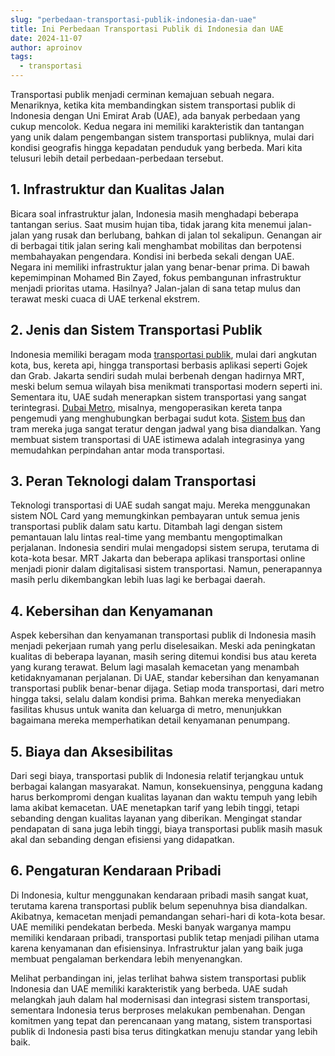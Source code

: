```yaml
---
slug: "perbedaan-transportasi-publik-indonesia-dan-uae"
title: Ini Perbedaan Transportasi Publik di Indonesia dan UAE
date: 2024-11-07
author: aproinov
tags:
  - transportasi
---
```


Transportasi publik menjadi cerminan kemajuan sebuah negara. Menariknya, ketika kita membandingkan sistem transportasi publik di Indonesia dengan Uni Emirat Arab (UAE), ada banyak perbedaan yang cukup mencolok. Kedua negara ini memiliki karakteristik dan tantangan yang unik dalam pengembangan sistem transportasi publiknya, mulai dari kondisi geografis hingga kepadatan penduduk yang berbeda. Mari kita telusuri lebih detail perbedaan-perbedaan tersebut.

## 1. Infrastruktur dan Kualitas Jalan
Bicara soal infrastruktur jalan, Indonesia masih menghadapi beberapa tantangan serius. Saat musim hujan tiba, tidak jarang kita menemui jalan-jalan yang rusak dan berlubang, bahkan di jalan tol sekalipun. Genangan air di berbagai titik jalan sering kali menghambat mobilitas dan berpotensi membahayakan pengendara.
Kondisi ini berbeda sekali dengan UAE. Negara ini memiliki infrastruktur jalan yang benar-benar prima. Di bawah kepemimpinan Mohamed Bin Zayed, fokus pembangunan infrastruktur menjadi prioritas utama. Hasilnya? Jalan-jalan di sana tetap mulus dan terawat meski cuaca di UAE terkenal ekstrem.

## 2. Jenis dan Sistem Transportasi Publik
Indonesia memiliki beragam moda [transportasi publik](https://u.ae/en/information-and-services/transportation/public-transport), mulai dari angkutan kota, bus, kereta api, hingga transportasi berbasis aplikasi seperti Gojek dan Grab. Jakarta sendiri sudah mulai berbenah dengan hadirnya MRT, meski belum semua wilayah bisa menikmati transportasi modern seperti ini.
Sementara itu, UAE sudah menerapkan sistem transportasi yang sangat terintegrasi. [Dubai Metro](https://www.rta.ae/wps/portal/rta/ae/home?lang=ar), misalnya, mengoperasikan kereta tanpa pengemudi yang menghubungkan berbagai sudut kota. [Sistem bus](https://uaetiming.com/your-complete-guide-to-rta-bus-routes-in-dubai/) dan tram mereka juga sangat teratur dengan jadwal yang bisa diandalkan. Yang membuat sistem transportasi di UAE istimewa adalah integrasinya yang memudahkan perpindahan antar moda transportasi.

## 3. Peran Teknologi dalam Transportasi
Teknologi transportasi di UAE sudah sangat maju. Mereka menggunakan sistem NOL Card yang memungkinkan pembayaran untuk semua jenis transportasi publik dalam satu kartu. Ditambah lagi dengan sistem pemantauan lalu lintas real-time yang membantu mengoptimalkan perjalanan.
Indonesia sendiri mulai mengadopsi sistem serupa, terutama di kota-kota besar. MRT Jakarta dan beberapa aplikasi transportasi online menjadi pionir dalam digitalisasi sistem transportasi. Namun, penerapannya masih perlu dikembangkan lebih luas lagi ke berbagai daerah.

## 4. Kebersihan dan Kenyamanan
Aspek kebersihan dan kenyamanan transportasi publik di Indonesia masih menjadi pekerjaan rumah yang perlu diselesaikan. Meski ada peningkatan kualitas di beberapa layanan, masih sering ditemui kondisi bus atau kereta yang kurang terawat. Belum lagi masalah kemacetan yang menambah ketidaknyamanan perjalanan.
Di UAE, standar kebersihan dan kenyamanan transportasi publik benar-benar dijaga. Setiap moda transportasi, dari metro hingga taksi, selalu dalam kondisi prima. Bahkan mereka menyediakan fasilitas khusus untuk wanita dan keluarga di metro, menunjukkan bagaimana mereka memperhatikan detail kenyamanan penumpang.

## 5. Biaya dan Aksesibilitas
Dari segi biaya, transportasi publik di Indonesia relatif terjangkau untuk berbagai kalangan masyarakat. Namun, konsekuensinya, pengguna kadang harus berkompromi dengan kualitas layanan dan waktu tempuh yang lebih lama akibat kemacetan.
UAE menetapkan tarif yang lebih tinggi, tetapi sebanding dengan kualitas layanan yang diberikan. Mengingat standar pendapatan di sana juga lebih tinggi, biaya transportasi publik masih masuk akal dan sebanding dengan efisiensi yang didapatkan.

## 6. Pengaturan Kendaraan Pribadi
Di Indonesia, kultur menggunakan kendaraan pribadi masih sangat kuat, terutama karena transportasi publik belum sepenuhnya bisa diandalkan. Akibatnya, kemacetan menjadi pemandangan sehari-hari di kota-kota besar.
UAE memiliki pendekatan berbeda. Meski banyak warganya mampu memiliki kendaraan pribadi, transportasi publik tetap menjadi pilihan utama karena kenyamanan dan efisiensinya. Infrastruktur jalan yang baik juga membuat pengalaman berkendara lebih menyenangkan.

Melihat perbandingan ini, jelas terlihat bahwa sistem transportasi publik Indonesia dan UAE memiliki karakteristik yang berbeda. UAE sudah melangkah jauh dalam hal modernisasi dan integrasi sistem transportasi, sementara Indonesia terus berproses melakukan pembenahan. Dengan komitmen yang tepat dan perencanaan yang matang, sistem transportasi publik di Indonesia pasti bisa terus ditingkatkan menuju standar yang lebih baik.
